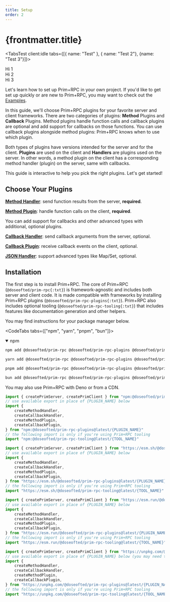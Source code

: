 ```yaml
---
title: Setup
order: 2
---
```


# {frontmatter.title}


<TabsTest client:idle tabs={[{ name: "Test" }, { name: "Test 2"}, {name: "Test 3"}]}>

<div slot="$tab0">Hi 1</div>
<div slot="$tab1">Hi 2</div>
<div slot="$tab2">Hi 3</div>

</TabsTest>

Let's learn how to set up Prim+RPC in your own project. If you'd like to get set up quickly or are new to Prim+RPC, you
may want to check out the [Examples](/docs/v0/usage/examples).

In this guide, we'll choose Prim+RPC plugins for your favorite server and client frameworks. There are two categories of
plugins: **Method** Plugins and **Callback** Plugins. Method plugins handle function calls and callback plugins are
optional and add support for callbacks on those functions. You can use callback plugins alongside method plugins:
Prim+RPC knows when to use which plugin.

Both types of plugins have versions intended for the server and for the client. **Plugins** are used on the client and
**Handlers** are plugins used on the server. In other words, a method plugin on the client has a corresponding method
handler (plugin) on the server, same with callbacks.

This guide is interactive to help you pick the right plugins. Let's get started!

## Choose Your Plugins

**[Method Handler](#method-handler)**: send function results from the server, **required**.

<PluginChoices type="method-handler" />

**[Method Plugin](#method-plugin)**: handle function calls on the client, **required**.

<PluginChoices type="method-plugin" />

You can add support for callbacks and other advanced types with additional, optional plugins.

<Collapse title="Optional Choices">

**[Callback Handler](#callback-handler)**: send callback arguments from the server, optional.

<PluginChoices type="callback-handler" />

**[Callback Plugin](#callback-plugin)**: receive callback events on the client, optional.

<PluginChoices type="callback-plugin" />

**[JSON Handler](#json-handler)**: support advanced types like Map/Set, optional.

<PluginChoices type="json-handler" />

</Collapse>

## Installation

The first step is to install Prim+RPC. The core of Prim+RPC (`@doseofted/prim-rpc{:txt}`) is framework-agnostic and
includes both server and client code. It is made compatible with frameworks by installing Prim+RPC plugins
(`@doseofted/prim-rpc-plugins{:txt}`). Prim+RPC also includes optional tooling (`@doseofted/prim-rpc-tooling{:txt}`)
that includes features like documentation generation and other helpers.

You may find instructions for your package manager below.

<CodeTabs tabs={["npm", "yarn", "pnpm", "bun"]}>

<details open>
<summary class="hidden">npm</summary>

```zsh
npm add @doseofted/prim-rpc @doseofted/prim-rpc-plugins @doseofted/prim-rpc-tooling
```

</details>

```zsh yarn
yarn add @doseofted/prim-rpc @doseofted/prim-rpc-plugins @doseofted/prim-rpc-tooling
```

```zsh pnpm
pnpm add @doseofted/prim-rpc @doseofted/prim-rpc-plugins @doseofted/prim-rpc-tooling
```

```zsh bun
bun add @doseofted/prim-rpc @doseofted/prim-rpc-plugins @doseofted/prim-rpc-tooling
```

</CodeTabs>

You may also use Prim+RPC with Deno or from a CDN.

<CodeFile>

```typescript
import { createPrimServer, createPrimClient } from "npm:@doseofted/prim-rpc@latest"
// use available export in place of {PLUGIN_NAME} below
import {
	createMethodHandler,
	createCallbackHandler,
	createMethodPlugin,
	createCallbackPlugin,
} from "npm:@doseofted/prim-rpc-plugins@latest/{PLUGIN_NAME}"
// the following import is only if you're using Prim+RPC tooling
import "npm:@doseofted/prim-rpc-tooling@latest/{TOOL_NAME}"
```

```typescript
import { createPrimServer, createPrimClient } from "https://esm.sh/@doseofted/prim-rpc@latest"
// use available export in place of {PLUGIN_NAME} below
import {
	createMethodHandler,
	createCallbackHandler,
	createMethodPlugin,
	createCallbackPlugin,
} from "https://esm.sh/@doseofted/prim-rpc-plugins@latest/{PLUGIN_NAME}"
// the following import is only if you're using Prim+RPC tooling
import "https://esm.sh/@doseofted/prim-rpc-tooling@latest/{TOOL_NAME}"
```

```typescript
import { createPrimServer, createPrimClient } from "https://esm.run/@doseofted/prim-rpc@latest"
// use available export in place of {PLUGIN_NAME} below
import {
	createMethodHandler,
	createCallbackHandler,
	createMethodPlugin,
	createCallbackPlugin,
} from "https://esm.run/@doseofted/prim-rpc-plugins@latest/{PLUGIN_NAME}"
// the following import is only if you're using Prim+RPC tooling
import "https://esm.run/@doseofted/prim-rpc-tooling@latest/{TOOL_NAME}"
```

```typescript
import { createPrimServer, createPrimClient } from "https://unpkg.com/@doseofted/prim-rpc@latest?module"
// use available export in place of {PLUGIN_NAME} below (you may need to specify file path for plugins/tools)
import {
	createMethodHandler,
	createCallbackHandler,
	createMethodPlugin,
	createCallbackPlugin,
} from "https://unpkg.com/@doseofted/prim-rpc-plugins@latest/{PLUGIN_NAME}?module"
// the following import is only if you're using Prim+RPC tooling
import "https://unpkg.com/@doseofted/prim-rpc-tooling@latest/{TOOL_NAME}?module"
```

</CodeFile>
